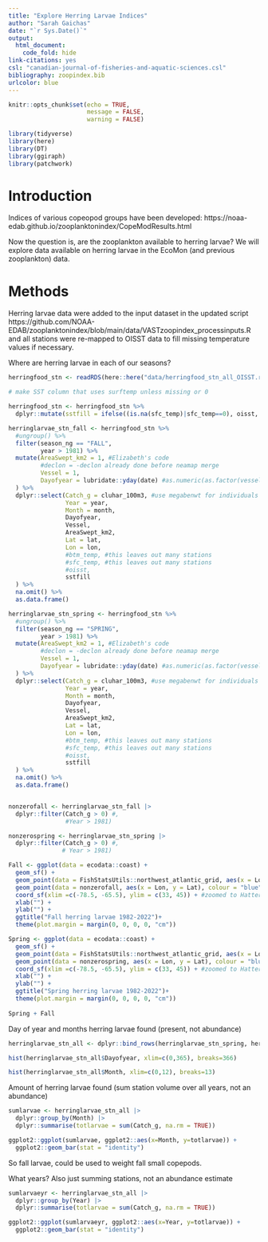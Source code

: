 ```yaml
---
title: "Explore Herring Larvae Indices"
author: "Sarah Gaichas"
date: "`r Sys.Date()`"
output:
  html_document:
    code_fold: hide
link-citations: yes
csl: "canadian-journal-of-fisheries-and-aquatic-sciences.csl"
bibliography: zoopindex.bib
urlcolor: blue
---
```


```r
knitr::opts_chunk$set(echo = TRUE,
                      message = FALSE,
                      warning = FALSE)

library(tidyverse)
library(here)
library(DT)
library(ggiraph)
library(patchwork)
```

# Introduction

Indices of various copeopod groups have been developed: https://noaa-edab.github.io/zooplanktonindex/CopeModResults.html

Now the question is, are the zooplankton available to herring larvae? We will explore data available on herring larvae in the EcoMon (and previous zooplankton) data.

# Methods

Herring larvae data were added to the input dataset in the updated script https://github.com/NOAA-EDAB/zooplanktonindex/blob/main/data/VASTzoopindex_processinputs.R and all stations were re-mapped to OISST data to fill missing temperature values if necessary. 

Where are herring larvae in each of our seasons?

```r

herringfood_stn <- readRDS(here::here("data/herringfood_stn_all_OISST.rds"))

# make SST column that uses surftemp unless missing or 0

herringfood_stn <- herringfood_stn %>%
  dplyr::mutate(sstfill = ifelse((is.na(sfc_temp)|sfc_temp==0), oisst, sfc_temp))

herringlarvae_stn_fall <- herringfood_stn %>%
  #ungroup() %>%
  filter(season_ng == "FALL", 
         year > 1981) %>%
  mutate(AreaSwept_km2 = 1, #Elizabeth's code
         #declon = -declon already done before neamap merge
         Vessel = 1,
         Dayofyear = lubridate::yday(date) #as.numeric(as.factor(vessel))-1
  ) %>% 
  dplyr::select(Catch_g = cluhar_100m3, #use megabenwt for individuals input in example
                Year = year,
                Month = month,
                Dayofyear,
                Vessel,
                AreaSwept_km2,
                Lat = lat,
                Lon = lon,
                #btm_temp, #this leaves out many stations
                #sfc_temp, #this leaves out many stations
                #oisst,
                sstfill
  ) %>%
  na.omit() %>%
  as.data.frame()

herringlarvae_stn_spring <- herringfood_stn %>%
  #ungroup() %>%
  filter(season_ng == "SPRING", 
         year > 1981) %>%
  mutate(AreaSwept_km2 = 1, #Elizabeth's code
         #declon = -declon already done before neamap merge
         Vessel = 1,
         Dayofyear = lubridate::yday(date) #as.numeric(as.factor(vessel))-1
  ) %>% 
  dplyr::select(Catch_g = cluhar_100m3, #use megabenwt for individuals input in example
                Year = year,
                Month = month,
                Dayofyear,
                Vessel,
                AreaSwept_km2,
                Lat = lat,
                Lon = lon,
                #btm_temp, #this leaves out many stations
                #sfc_temp, #this leaves out many stations
                #oisst,
                sstfill
  ) %>%
  na.omit() %>%
  as.data.frame()


nonzerofall <- herringlarvae_stn_fall |>
  dplyr::filter(Catch_g > 0) #,
                #Year > 1981)

nonzerospring <- herringlarvae_stn_spring |>
  dplyr::filter(Catch_g > 0) #,
               # Year > 1981)

Fall <- ggplot(data = ecodata::coast) +
  geom_sf() + 
  geom_point(data = FishStatsUtils::northwest_atlantic_grid, aes(x = Lon, y = Lat),  colour = "coral4", size=0.05, alpha=0.1) +
  geom_point(data = nonzerofall, aes(x = Lon, y = Lat), colour = "blue", size=0.5, alpha=1) +
  coord_sf(xlim =c(-78.5, -65.5), ylim = c(33, 45)) + #zoomed to Hatteras and N
  xlab("") +
  ylab("") +
  ggtitle("Fall herring larvae 1982-2022")+
  theme(plot.margin = margin(0, 0, 0, 0, "cm"))

Spring <- ggplot(data = ecodata::coast) +
  geom_sf() + 
  geom_point(data = FishStatsUtils::northwest_atlantic_grid, aes(x = Lon, y = Lat),  colour = "coral4", size=0.05, alpha=0.1) +
  geom_point(data = nonzerospring, aes(x = Lon, y = Lat), colour = "blue", size=0.5, alpha=1) +
  coord_sf(xlim =c(-78.5, -65.5), ylim = c(33, 45)) + #zoomed to Hatteras and N
  xlab("") +
  ylab("") +
  ggtitle("Spring herring larvae 1982-2022")+
  theme(plot.margin = margin(0, 0, 0, 0, "cm"))
 
Spring + Fall
```

Day of year and months herring larvae found (present, not abundance)

```r

herringlarvae_stn_all <- dplyr::bind_rows(herringlarvae_stn_spring, herringlarvae_stn_fall)

hist(herringlarvae_stn_all$Dayofyear, xlim=c(0,365), breaks=366)

hist(herringlarvae_stn_all$Month, xlim=c(0,12), breaks=13)

```

Amount of herring larvae found (sum station volume over all years, not an abundance)

```r

sumlarvae <- herringlarvae_stn_all |>
  dplyr::group_by(Month) |>
  dplyr::summarise(totlarvae = sum(Catch_g, na.rm = TRUE))

ggplot2::ggplot(sumlarvae, ggplot2::aes(x=Month, y=totlarvae)) +
  ggplot2::geom_bar(stat = "identity")
```

So fall larvae, could be used to weight fall small copepods. 

What years? Also just summing stations, not an abundance estimate

```r

sumlarvaeyr <- herringlarvae_stn_all |>
  dplyr::group_by(Year) |>
  dplyr::summarise(totlarvae = sum(Catch_g, na.rm = TRUE))

ggplot2::ggplot(sumlarvaeyr, ggplot2::aes(x=Year, y=totlarvae)) +
  ggplot2::geom_bar(stat = "identity")
```